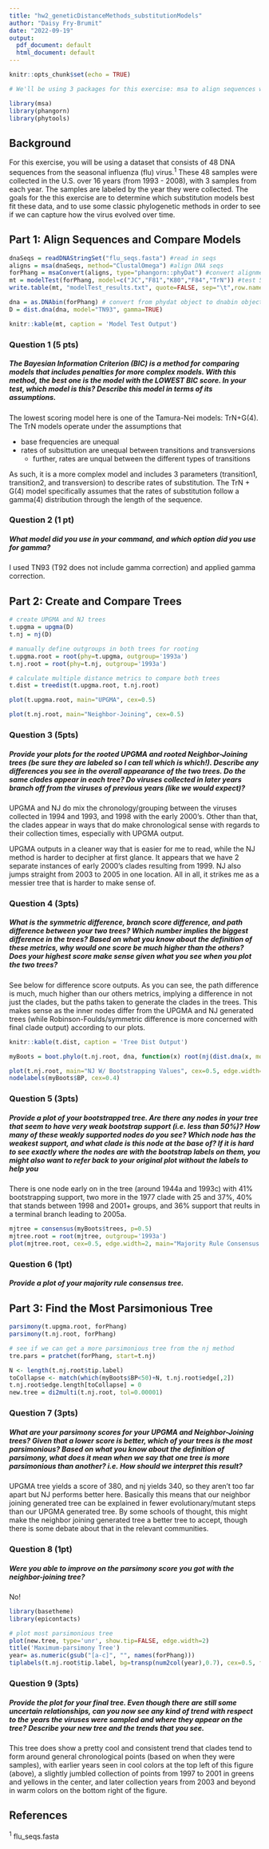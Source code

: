 ```yaml
---
title: "hw2_geneticDistanceMethods_substitutionModels"
author: "Daisy Fry-Brumit"
date: "2022-09-19"
output:
  pdf_document: default
  html_document: default
---
```


```r
knitr::opts_chunk$set(echo = TRUE)

# We'll be using 3 packages for this exercise: msa to align sequences with Clustal-O, phangorn to perform model testing and distance calculations, and phytools to perform bootstrapping. You should already have all 3 of these installed from the last exercise, so all you need to do is load them. There are 2 additional packages we'll use to make the very last plot, but you do not need them yet.

library(msa)
library(phangorn)
library(phytools)
```

## Background

For this exercise, you will be using a dataset that consists of 48 DNA sequences from the seasonal influenza (flu) virus.^1^ These 48 samples were collected in the U.S. over 16 years (from 1993 - 2008), with 3 samples from each year. The samples are labeled by the year they were collected. The goals for the this exercise are to determine which substitution models best fit these data, and to use some classic phylogenetic methods in order to see if we can capture how the virus evolved over time.

## Part 1: Align Sequences and Compare Models

```r
dnaSeqs = readDNAStringSet("flu_seqs.fasta") #read in seqs
aligns = msa(dnaSeqs, method="ClustalOmega") #align DNA seqs
forPhang = msaConvert(aligns, type="phangorn::phyDat") #convert alignment so phangorn can use
mt = modelTest(forPhang, model=c("JC","F81","K80","F84","TrN")) #test 5 models against the data
write.table(mt, "modelTest_results.txt", quote=FALSE, sep="\t",row.names=FALSE, col.names=TRUE) # summarize results, output to .txt for easy viewing

dna = as.DNAbin(forPhang) # convert from phydat object to dnabin object
D = dist.dna(dna, model="TN93", gamma=TRUE)
```

```r
knitr::kable(mt, caption = 'Model Test Output')
```

### Question 1 (5 pts)

##### The Bayesian Information Criterion (BIC) is a method for comparing models that includes penalties for more complex models. With this method, the best one is the model with the LOWEST BIC score. In your test, which model is this? Describe this model in terms of its assumptions.

The lowest scoring model here is one of the Tamura-Nei models: TrN+G(4). The TrN models operate under the assumptions that 

* base frequencies are unequal
* rates of subsittution are unequal between transitions and transversions
  + further, rates are unqual between the different types of transitions
  
As such, it is a more complex model and includes 3 parameters (transition1, transition2, and transversion) to describe rates of substitution. The TrN + G(4) model specifically assumes that the rates of substitution follow a gamma(4) distribution through the length of the sequence.

### Question 2 (1 pt)

##### What model did you use in your command, and which option did you use for gamma?

I used TN93 (T92 does not include gamma correction) and applied gamma correction.

## Part 2: Create and Compare Trees

```r
# create UPGMA and NJ trees
t.upgma = upgma(D) 
t.nj = nj(D)

# manually define outgroups in both trees for rooting
t.upgma.root = root(phy=t.upgma, outgroup='1993a')
t.nj.root = root(phy=t.nj, outgroup='1993a')

# calculate multiple distance metrics to compare both trees
t.dist = treedist(t.upgma.root, t.nj.root)
```

```r
plot(t.upgma.root, main="UPGMA", cex=0.5)
```
```r
plot(t.nj.root, main="Neighbor-Joining", cex=0.5)
```
### Question 3 (5pts)

##### Provide your plots for the rooted UPGMA and rooted Neighbor-Joining trees (be sure they are labeled so I can tell which is which!). Describe any differences you see in the overall appearance of the two trees. Do the same clades appear in each tree? Do viruses collected in later years branch off from the viruses of previous years (like we would expect)?

UPGMA and NJ do mix the chronology/grouping between the viruses collected in 1994 and 1993, and 1998 with the early 2000's. Other than that, the clades appear in ways that do make chronological sense with regards to their collection times, especially with UPGMA output. 

UPGMA outputs in a cleaner way that is easier for me to read, while the NJ method is harder to decipher at first glance. It appears that we have 2 separate instances of early 2000's clades resulting from 1999. NJ also jumps straight from 2003 to 2005 in one location. All in all, it strikes me as a messier tree that is harder to make sense of. 

### Question 4 (3pts)

##### What is the symmetric difference, branch score difference, and path difference between your two trees? Which number implies the biggest difference in the trees? Based on what you know about the definition of these metrics, why would one score be much higher than the others? Does your highest score make sense given what you see when you plot the two trees?

See below for difference score outputs. As you can see, the path difference is much, much higher than our others metrics, implying a difference in not just the clades, but the paths taken to generate the clades in the trees. This makes sense as the inner nodes differ from the UPGMA and NJ generated trees (while Robinson-Foulds/symmetric difference is more concerned with final clade output) according to our plots.

```r
knitr::kable(t.dist, caption = 'Tree Dist Output')
```

```r
myBoots = boot.phylo(t.nj.root, dna, function(x) root(nj(dist.dna(x, model="TN93", gamma=TRUE)),1), trees=TRUE)
```
```r
plot(t.nj.root, main="NJ W/ Bootstrapping Values", cex=0.5, edge.width=2)
nodelabels(myBoots$BP, cex=0.4)
```

### Question 5 (3pts)

##### Provide a plot of your bootstrapped tree. Are there any nodes in your tree that seem to have very weak bootstrap support (i.e. less than 50%)? How many of these weakly supported nodes do you see? Which node has the weakest support, and what clade is this node at the base of? If it is hard to see exactly where the nodes are with the bootstrap labels on them, you might also want to refer back to your original plot without the labels to help you

There is one node early on in the tree (around 1944a and 1993c) with 41% bootstrapping support, two more in the 1977 clade with 25 and 37%, 40% that stands between 1998 and 2001+ groups, and 36% support that reults in a terminal branch leading to 2005a.

```r
mjtree = consensus(myBoots$trees, p=0.5)
mjtree.root = root(mjtree, outgroup='1993a')
plot(mjtree.root, cex=0.5, edge.width=2, main="Majority Rule Consensus Tree")
```

### Question 6 (1pt)

##### Provide a plot of your majority rule consensus tree.

## Part 3: Find the Most Parsimonious Tree

```r
parsimony(t.upgma.root, forPhang)
parsimony(t.nj.root, forPhang)

# see if we can get a more parsimonious tree from the nj method
tre.pars = pratchet(forPhang, start=t.nj)

N <- length(t.nj.root$tip.label)
toCollapse <- match(which(myBoots$BP<50)+N, t.nj.root$edge[,2])
t.nj.root$edge.length[toCollapse] = 0
new.tree = di2multi(t.nj.root, tol=0.00001)
```

### Question 7 (3pts)

##### What are your parsimony scores for your UPGMA and Neighbor-Joining trees? Given that a lower score is better, which of your trees is the most parsimonious? Based on what you know about the definition of parsimony, what does it mean when we say that one tree is more parsimonious than another? i.e. How should we interpret this result?

UPGMA tree yields a score of 380, and nj yields 340, so they aren't too far apart but NJ performs better here. Basically this means that our neighbor joining generated tree can be explained in fewer evolutionary/mutant steps than our UPGMA generated tree. By some schools of thought, this might make the neighbor joining generated tree a better tree to accept, though there is some debate about that in the relevant communities.  

### Question 8 (1pt)

##### Were you able to improve on the parsimony score you got with the neighbor-joining tree?

No!

```r
library(basetheme)
library(epicontacts)

# plot most parsimonious tree
plot(new.tree, type='unr', show.tip=FALSE, edge.width=2)
title('Maximum-parsimony Tree')
year= as.numeric(gsub("[a-c]", "", names(forPhang)))
tiplabels(t.nj.root$tip.label, bg=transp(num2col(year),0.7), cex=0.5, fg='transparent')
```


### Question 9 (3pts)

##### Provide the plot for your final tree. Even though there are still some uncertain relationships, can you now see any kind of trend with respect to the years the viruses were sampled and where they appear on the tree? Describe your new tree and the trends that you see.

This tree does show a pretty cool and consistent trend that clades tend to form around general chronological points (based on when they were samples), with earlier years seen in cool colors at the top left of this figure (above), a slightly jumbled collection of points from 1997 to 2001 in greens and yellows in the center, and later collection years from 2003 and beyond in warm colors on the bottom right of the figure. 

## References

^1^ flu_seqs.fasta